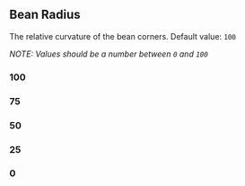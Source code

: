 
<Meta component={JellyBeans} title="Props/Bean Radius" />

## Bean Radius

The relative curvature of the bean corners. Default value: `100`

_NOTE: Values should be a number between `0` and `100`_

### 100

<Canvas>
  <Story name="Max (100)">
    <JellyBeans beans={100} beanRadius={100} />
  </Story>
</Canvas>

### 75

<Canvas>
  <Story name="75">
    <JellyBeans beans={100} beanRadius={75} />
  </Story>
</Canvas>

### 50

<Canvas>
  <Story name="50">
    <JellyBeans beans={100} beanRadius={50} />
  </Story>
</Canvas>

### 25

<Canvas>
  <Story name="25">
    <JellyBeans beans={100} beanRadius={25} />
  </Story>
</Canvas>

### 0

<Canvas>
  <Story name="Min (0)">
    <JellyBeans beans={100} beanRadius={0} />
  </Story>
</Canvas>

